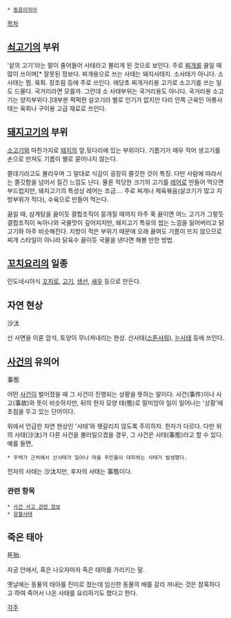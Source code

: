  * [[동음이의어]]

[[목차]]
== [[쇠고기]]의 부위 ==
'샅의 고기'라는 말이 줄어들어 사태라고 불리게 된 것으로 보인다.
주로 [[찌개]]를 끓일 때 많이 쓰이며[* 잘못된 정보다. 찌개용으로 쓰는 사태는 돼지사태지. 소사태가 아니다. 소 사태는 찜. 육회. 장조림 등에 주로 쓰인다. 애당초 찌개거리용 고기로 소고기를 쓰는 일도 드물다. 국거리라면 모를까. 그런데 소 사태부위는 국거리용도 아니다. 국거리용 소고기는 양지부위다.]대부분 퍽퍽한 살코기라 별로 인기가 없지만 다리 안쪽 근육인 아롱사태는 육회나 구이용 고급 재료로 쓰인다. 

== [[돼지고기]]의 부위 == 
[[소고기]]와 마찬가지로 [[돼지]]의 앞,뒷다리에 있는 부위이다. 기름기가 매우 적어 생고기를 손으로 만져도 기름이 별로 묻어나지 않는다.

쫄데기라고도 불리우며 그 말대로 식감이 굉장히 쫄깃한 것이 특징. 다만 사람에 따라서는 쫄깃함을 넘어서 질긴 느낌도 난다. 물론 적당한 크기의 고기를 [[레어]]로 만들어 먹으면 부드럽지만, 돼지고기의 특성상 레어는 조금…. 주로 찌개나 제육볶음(살코기가 많고 지방부위가 적다), 수육으로 만들어 먹는다.

끓일 때, 삼계탕을 끓이듯 결합조직이 뭉개질 때까지 아주 푹 끓이면 여느 고기가 그렇듯 결합조직이 녹아나와 국물맛이 깊어지지만, 돼지고기 특유의 씹는 느낌을 잃어버리고 닭고기와 아주 비슷해진다. 지방이 적은 부위기 때문에 오래 끓여도 기름이 뜨지 않으므로 찌개 스타일이 아니라 닭육수 끓이듯 국물을 낸다면 해볼 만한 방법.
== [[꼬치]]요리의 일종 ==
인도네시아식 [[꼬치]]로, [[고기]], [[생선]], [[새우]] 등으로 만든다.

== 자연 현상 ==
沙汰

산 사면을 이룬 암석, 토양이 무너져내리는 현상.
산사태([[스톤샤워]]), [[눈사태]] 등에 쓰인다.

== [[사건]]의 유의어 ==
事態

어떤 [[사건]]이 벌어졌을 때 그 사건이 진행되는 상황을 뜻하는 말이다. 사건(事件)이나 사고(事故)와 뜻이 비슷하지만, 뒤의 한자 모양 태(態)로 말미암아 일이 일어나는 '상황'에 초점을 두고 있는 단어이다.

위에서 언급한 자연 현상인 '사태'와 헷갈리지 않도록 주의하자. 한자가 다르다. 다만 위의 사태(沙汰)가 다른 사건을 불러일으켰을 경우, 그 사건은 사태(事態)라고 할 수 있다. 예를 들면,
 * 주택가 근처에서 산사태가 일어나 마을 주민들이 대피하는 사태가 발생했다.
전자의 사태는 沙汰지만, 후자의 사태는 事態이다.

=== 관련 항목 ===
 * [[사건 사고 관련 정보]]
 * [[유혈사태]]

== 죽은 태아 ==
死胎.

자궁 안에서, 혹은 나오자마자 죽은 태아를 가리키는 말.

옛날에는 동물의 태아를 진미로 쳤는데 임신한 동물의 배를 갈라 꺼내는 것은 참혹하다고 하여 죽어서 나온 사태를 요리하기도 했다고 한다.

[[각주]]
